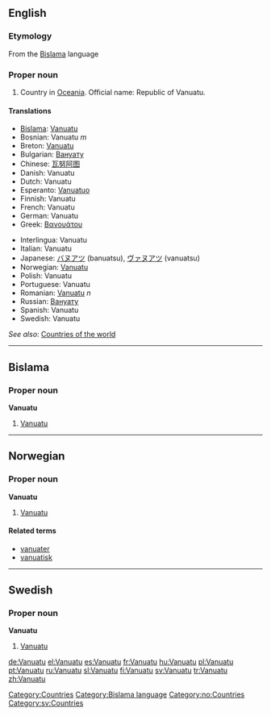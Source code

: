 {{wikipedia}}
==English==

===Etymology===
From the [[Bislama]] language

===Proper noun===
{{en-proper noun}}

# Country in [[Oceania]]. Official name: Republic of Vanuatu.


====Translations====
{{top}}
*[[Bislama]]: [[#Bislama|Vanuatu]]
*Bosnian: Vanuatu ''m''
*Breton: [[Vanuatu]]
*Bulgarian: [[Вануату]]
*Chinese: [[瓦努阿图]]
*Danish: Vanuatu
*Dutch: Vanuatu
*Esperanto: [[Vanuatuo]]
*Finnish: Vanuatu
*French: Vanuatu
*German: Vanuatu
*Greek: [[Βανουάτου]]
{{mid}}
*Interlingua: Vanuatu
*Italian: Vanuatu
*Japanese: [[バヌアツ]] (banuatsu), [[ヴァヌアツ]] (vanuatsu)
*Norwegian: [[#Norwegian|Vanuatu]]
*Polish: Vanuatu
*Portuguese: Vanuatu
*Romanian: [[Vanuatu]] ''n''
*Russian: [[Вануату]]
*Spanish: Vanuatu
*Swedish: Vanuatu
{{bottom}}

''See also'': [[Countries of the world]]

[[Category:Countries]]

----

==Bislama==
===Proper noun===
'''Vanuatu'''

#[[#English|Vanuatu]]

[[Category:Bislama language]]

----

==Norwegian==
===Proper noun===
'''Vanuatu'''

#[[#English|Vanuatu]]

====Related terms====
*[[vanuater]]
*[[vanuatisk]]

[[Category:no:Countries]]

----

==Swedish==
===Proper noun===
'''Vanuatu'''

# [[#English|Vanuatu]]

[[Category:sv:Countries]]

[[de:Vanuatu]]
[[el:Vanuatu]]
[[es:Vanuatu]]
[[fr:Vanuatu]]
[[hu:Vanuatu]]
[[pl:Vanuatu]]
[[pt:Vanuatu]]
[[ru:Vanuatu]]
[[sl:Vanuatu]]
[[fi:Vanuatu]]
[[sv:Vanuatu]]
[[tr:Vanuatu]]
[[zh:Vanuatu]]